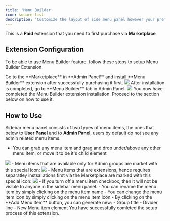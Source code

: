 ```yaml
---
title: 'Menu Builder'
icon: square-list
description: 'Customize the layout of side menu panel however your prefer with our Menu Builder Extension.'
---
```


<Warning>This is a **Paid** extension that you need to first purchase via **Marketplace**</Warning>

## Extension Configuration
To be able to use Menu Builder feature, follow these steps to setup Menu Builder Extension.

<Steps>
  <Step title="Step 1">
    Go to the **Marketplace** in **Admin Panel** and install **Menu Builder** extension after successfully purchasing it first.     
    <img src="/images/extensions/menu/menu-1.png" />    
  </Step>
  <Step title="Step 2">
    After installation is completed, go to **Menu Builder** tab in Admin Panel. 
    <img src="/images/extensions/menu/menu-2.png" />
  </Step>
  <Step title="Step 3">
    You now have completed the Menu Builder extension installation. Proceed to the section below on how to use it. 
  </Step>
</Steps>

## How to Use

Sidebar menu panel consists of two types of menu items, the ones that below to **User Panel** and to **Admin Panel**, users by default do not see any admin related menu items. 

- You can grab any menu item and grag and drop under/above any other menu item, or move it to be it's child element
<img src="/images/extensions/menu/menu-4.png" />
- Menu items that are available only for Admin groups are market with this special icon:
<img src="/images/extensions/menu/menu-3.png" />
- Menu items that are extensions, hence requires separatley instsallations first via the Marketplace are marked with this special icon:
<img src="/images/extensions/menu/menu-5.png" />
- If you turn off a menu item checkbox, then it will not be visible to anyone in the sidebar menu panel. 
- You can rename the menu item by simply clicking on the menu item name
- You can change the menu item icon by simply clicking on the menu item icon
- By clicking on the **Add Menu Item** button, you can generate new:
    - Group title
    - Divider line
    - New Menu item element


<Check>
You have successfully comleted the setup process of this extension.
</Check>
